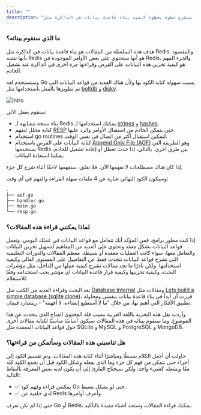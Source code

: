 ```yaml
---
title: ""
description: "في هذه السلسلة من المقالات، سنشرح خطوة بخطوة كيفية بناء قاعدة بيانات في الذاكرة مثل Redis. الهدف من ذلك هو تبسيط وشرح التفاصيل المنخفضة المستوى التي تتعامل معها قواعد البيانات والهياكل البيانية والخوارزميات. وقد تم اختيار Redis بسبب بساطتها كأداة وسهولة فهمها."
---
```


### ما الذي سنقوم ببنائه؟
هدف هذه السلسلة من المقالات هو بناء قاعدة بيانات في الذاكرة مثل Redis. والمقصود بأنها تشبه Redis هو أنها ستحتوي على بعض الأوامر الموجودة في Redis، والجزء المهم هو كيفية تخزين هذه البيانات على القرص وقراءتها مرة أخرى في الذاكرة عند تشغيل الخادم.

وسنستخدم لغة Go بسبب سهولة كتابة الكود بها ولأن هناك العديد من قواعد البيانات التي تم تطويرها بالفعل باستخدامها مثل [boltdb](https://github.com/boltdb/bolt) و [diskv](https://github.com/peterbourgon/diskv).

![Intro](/images/diagram.svg)

سنقوم بعمل الآتي:

- بناء نسخة مشابهة لـ Redis يمكنك استخدامها لـ [strings](https://redis.io/docs/data-types/strings/) و [hashes](https://redis.io/docs/data-types/hashes/).
- كتابة محلل لنفهم [RESP](https://redis.io/docs/reference/protocol-spec/) حتى يتمكن الخادم من استقبال الأوامر والرد عليها.
- استخدام go routines لتمكين استقبال أكثر من اتصال في نفس الوقت.
- كتابة البيانات على القرص باستخدام [Append Only File (AOF)](https://redis.io/docs/management/persistence/) وهو الطريقة التي يستخدمها Redis بين طرق أخرى. بالتالي، إذا حدث تعطل أو إعادة تشغيل للخادم، يمكننا استعادة البيانات.

<Alert type="info">
إذا كان هناك مصطلحات لا تفهمها الآن، فلا تقلق، ستفهمها لاحقًا أثناء شرح كل جزء.
</Alert>

وسيكون الكود النهائي عبارة عن 4 ملفات سهلة القراءة والفهم في أي وقت:

```bash
.
├── aof.go
├── handler.go
├── main.go
└── resp.go
```

### لماذا يمكنني قراءة هذه المقالات؟

إذا كنت مطور برامج، فمن المؤكد أنك تتعامل مع قواعد البيانات في عملك اليومي. وتعمل قواعد البيانات بشكل معقد وتحتوي على العديد من المفاهيم لتسهيل تخزين البيانات والتعامل معها، سواء كانت العمليات معقدة أو بسيطة. معظم المقالات والدورات التعليمية التي تشرح قواعد البيانات تتحدث فقط عن التفاصيل على المستوى العالي وكيفية استخدامها. ولكن نادرًا ما تجد مقالات تشرح كيفية عملها من الداخل، مثل مؤشرات البحث، وكيفية تخزينها وكيفية قرار قاعدة البيانات أي مؤشر يجب استخدامه وفقًا للاستعلام.

بعد البحث وقراءة العديد من الكتب مثل [Database Internal](https://www.databass.dev/) ومقالات مثل [Lets build a simple database (sqlite clone)](https://cstack.github.io/db_tutorial/)، قررت أن أبدأ في بناء قاعدة بيانات بنفسي ومحاولة تطبيق الأفكار التي أهتم بها، من خلال "ما لا أستطيع إنشاءه، لا أفهمه" - ريتشارد فيمان.

وأردت نقل هذه التجربة باللغة العربية بسبب قلة المحتوى المتاح الذي يتحدث عن هذا الموضوع. وما سنقوم ببنائه في هذه المقالات سيكون أساسًا مناسبًا لكتابة مقالات أخرى حول قواعد البيانات المعقدة مثل SQLite و MySQL و PostgreSQL و MongoDB.

### هل تناسبني هذه المقالات وسأتمكن من قراءتها؟

حاولت أن أجعل الكلام بسيطًا ومباشرًا أثناء كتابة هذه المقالات. وتم تقسيم الكود إلى أجزاء حتى تتمكن من فهم كل جزء وما الذي يفعله وشكل الكود قبل أن نجمع الكود كله معًا ونشغله كشيء واحد. ولكن سيحتاج القارئ إلى أن يكون لديه بعض المعرفة بالنقاط التالية:

- ✅ يمكنني قراءة وفهم كود Go حتى لو بشكل بسيط.
- ✅ لدي خلفية عن Redis وأعرف أوامرها.

<Alert type="warning">
حتى إذا لم تكن تعرف Go أو Redis، يمكنك قراءة المقالات وستجد أشياء مفيدة بالتأكيد.
</Alert>